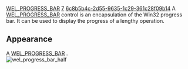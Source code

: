 [[Property:title|WEL_PROGRESS_BAR]]
[[Property:weight|7]]
[[Property:uuid|6c8b5b4c-2d55-9635-1c29-361c28f09b14]]
A [[ref:libraries/wel/reference/wel_progress_bar_chart|WEL_PROGRESS_BAR]]  control is an encapsulation of the Win32 progress bar. It can be used to display the progress of a lengthy operation. 

{{note|By specifying the style Pbs_vertical, the progress bar will be displayed vertically. }}

==Appearance==
A [[ref:libraries/wel/reference/wel_progress_bar_chart|WEL_PROGRESS_BAR]] . <br/>
 [[Image:wel-progress-bar-half|wel_progress_bar_half]]  




